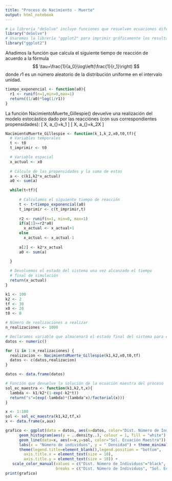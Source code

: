 ---
title: "Proceso de Nacimiento - Muerte"
output: html_notebook
---

```{r}
# La librería "deSolve" incluye funciones que resuelven ecuaciones diferenciales ordinarias
library("deSolve")
# Usaremos la librería "ggplot2" para imprimir gráficamente los resultados
library("ggplot2")
```

Añadimos la función que calcula el siguiente tiempo de reacción de
acuerdo a la fórmula $$
  \tau=\frac{1}{a_0}\log\left(\frac{1}{r_1}\right)
$$ donde $r1$ es un número aleatorio de la distribución uniforme en el
intervalo unidad.

```{r}
tiempo_exponencial <- function(a0){
  r1 <- runif(n=1,min=0,max=1)
  return((1/a0)*log(1/r1))
}
```

La función NacimientoMuerte_Gillespie() devuelve una realización del modelo
estocástico dado por las reacciónes (con sus correspondientes propensidades):
\[
  \emptyset\rightarrow X, \quad a_{\text{nacimiento}}=k_1
\]
\[
  X\rightarrow \emptyset, \quad a_{\text{muerte}}=k_2X
\]

```{r}
NacimientoMuerte_Gillespie <- function(k_1,k_2,x0,t0,tf){
  # Variables temporales
  t <- t0
  t_imprimir <- t0

  # Variable espacial 
  x_actual <- x0
  
  # Cálculo de las propensidades y la suma de estas
  a <- c(k1,k2*x_actual)
  a0 <- sum(a)

  while(t<tf){
      
      # Calculamos el siguiente tiempo de reacción
      t <- t+tiempo_exponencial(a0)
      t_imprimir <- c(t_imprimir,t)
      
      r2 <- runif(n=1, min=0, max=1)
      if(a[1]>=r2*a0)
        x_actual <- x_actual+1
      else
        x_actual <- x_actual-1
      
      a[2] <- k2*x_actual
      a0 <- sum(a)

  }
  
  # Devolvemos el estado del sistema una vez alcanzado el tiempo 
  # final de simulación
  return(x_actual)
}

```


```{r}
k1 <- 100
k2 <- 2
tf <- 30
x0 <- 20
t0 <- 0

# Número de realizaciones a realizar
n_realizaciones <- 1000

# Declaramos variable que almacenará el estado final del sistema para cada realización
datos <- numeric()

for (i in 1:n_realizaciones) {
  realizacion <- NacimientoMuerte_Gillespie(k1,k2,x0,t0,tf)
  datos <- c(datos,realizacion)
}

datos <- data.frame(datos)
```


```{r}
# Función que devuelve la solución de la ecuación maestra del proceso
sol_ec_maestra <- function(k1,k2,t,x){
  lambda <- k1/k2*(1-exp(-k2*t))
  return("s"=(exp(-lambda)*(lambda^x)/factorial(x)))
}
```


```{r}
x <- 1:100
sol <- sol_ec_maestra(k1,k2,tf,x)
x <- data.frame(x,aux)

grafico <- ggplot(data = datos, aes(x=datos, color="Dist. Número de Individuos")) + 
      geom_histogram(aes(y = ..density..), colour = 1, fill = "white") + geom_density() + 
      geom_line(data=x, aes(x=x,y=sol, color="Sol. Ecuación Maestra")) +
      labs(x = "Número de individuos", y = " Densidad") + theme_minimal() +
      theme(legend.title=element_blank(),legend.position = "bottom",
        axis.title.x = element_text(size = 10),  
        axis.title.y = element_text(size = 10)) +
   scale_color_manual(values = c("Dist. Número de Individuos"="black", "Sol. Ecuación Maestra" = "red"),
                      breaks = c("Dist. Número de Individuos", "Sol. Ecuación Maestra"))
print(grafico)
```

